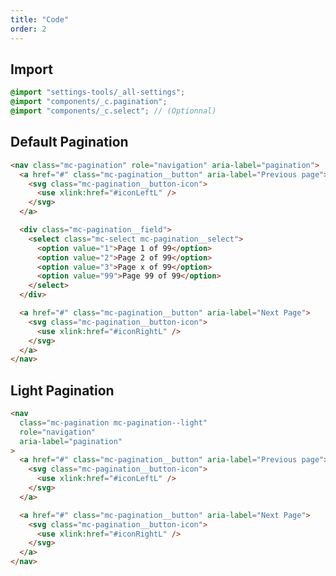 ```yaml
---
title: "Code"
order: 2
---
```


## Import

```scss
@import "settings-tools/_all-settings";
@import "components/_c.pagination";
@import "components/_c.select"; // (Optionnal)
```

## Default Pagination

```html
<nav class="mc-pagination" role="navigation" aria-label="pagination">
  <a href="#" class="mc-pagination__button" aria-label="Previous page">
    <svg class="mc-pagination__button-icon">
      <use xlink:href="#iconLeftL" />
    </svg>
  </a>

  <div class="mc-pagination__field">
    <select class="mc-select mc-pagination__select">
      <option value="1">Page 1 of 99</option>
      <option value="2">Page 2 of 99</option>
      <option value="3">Page x of 99</option>
      <option value="99">Page 99 of 99</option>
    </select>
  </div>

  <a href="#" class="mc-pagination__button" aria-label="Next Page">
    <svg class="mc-pagination__button-icon">
      <use xlink:href="#iconRightL" />
    </svg>
  </a>
</nav>
```

<Preview path="pagination-default" />

## Light Pagination

```html
<nav
  class="mc-pagination mc-pagination--light"
  role="navigation"
  aria-label="pagination"
>
  <a href="#" class="mc-pagination__button" aria-label="Previous page">
    <svg class="mc-pagination__button-icon">
      <use xlink:href="#iconLeftL" />
    </svg>
  </a>

  <a href="#" class="mc-pagination__button" aria-label="Next Page">
    <svg class="mc-pagination__button-icon">
      <use xlink:href="#iconRightL" />
    </svg>
  </a>
</nav>
```

<Preview path="pagination-light" />